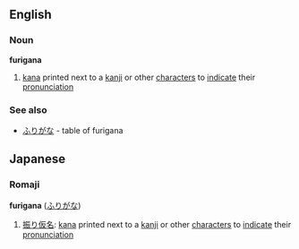 ==English==
===Noun===
{{wikipedia}}
'''furigana'''
# [[kana]] printed next to a [[kanji]] or other [[character]]s to [[indicate]] their [[pronunciation]]
===See also===
* [[ふりがな]] - table of furigana

==Japanese==
===Romaji===
'''furigana''' ([[ふりがな]])
# [[振り仮名]]: [[kana]] printed next to a [[kanji]] or other [[character]]s to [[indicate]] their [[pronunciation]]